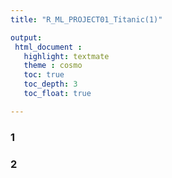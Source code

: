 ```yaml
---
title: "R_ML_PROJECT01_Titanic(1)"

output:
 html_document :
   highlight: textmate
   theme : cosmo
   toc: true
   toc_depth: 3
   toc_float: true

---
```


### 1

### 2